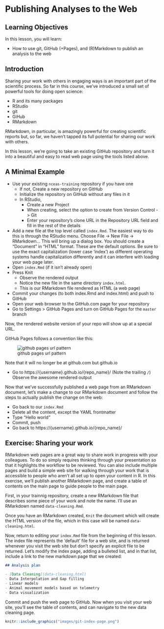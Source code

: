 # Publishing Analyses to the Web

## Learning Objectives

In this lesson, you will learn:

- How to use git, GitHub (+Pages), and (R)Markdown to publish an analysis to the web

## Introduction

Sharing your work with others in engaging ways is an important part of the scientific process.
So far in this course, we've introduced a small set of powerful tools for doing open science:

- R and its many packages
- RStudio
- git
- GiHub
- RMarkdown

RMarkdown, in particular, is amazingly powerful for creating scientific reports but, so far, we haven't tapped its full potential for sharing our work with others.

In this lesson, we're going to take an existing GitHub repository and turn it into a beautiful and easy to read web page using the tools listed above.

## A Minimal Example

- Use your existing `nceas-training` repository if you have one
    - If not, Create a new repository on GitHub
    - Initialize the repository on GitHub without any files in it
    - In RStudio,
        - Create a new Project
        - When creating, select the option to create from Version Control -> Git
        - Enter your repository's clone URL in the Repository URL field and fill in the rest of the details
- Add a new file at the top level called `index.Rmd`. The easiest way to do this is through the RStudio menu. Choose File -> New File -> RMarkdown...  This will bring up a dialog box. You should create a "Document" in "HTML" format. These are the default options.  Be sure to use the exact capitalization (lower case 'index') as different operating systems handle capitalization differently and it can interfere with loading your web page later.
- Open `index.Rmd` (if it isn't already open)
- Press Knit
    - Observe the rendered output
    - Notice the new file in the same directory `index.html`.
    - This is our RMarkdown file rendered as HTML (a web page)
- Commit your changes (to both index.Rmd and index.html) and push to GitHub
- Open your web browser to the GitHub.com page for your repository
- Go to Settings > GitHub Pages and turn on GitHub Pages for the `master` branch

Now, the rendered website version of your repo will show up at a special URL.
    
GitHub Pages follows a convention like this:
    
![github pages url pattern](images/github_pages.png)
     
Note that it will no longer be at github.com but github.io
     
- Go to https://{username}.github.io/{repo_name}/ (Note the trailing `/`)
    Observe the awesome rendered output
    
Now that we've successfully published a web page from an RMarkdown document, let's make a change to our RMarkdown document and follow the steps to actually publish the change on the web:

- Go back to our `index.Rmd`
- Delete all the content, except the YAML frontmatter
- Type "Hello world"
- Commit, push
- Go back to https://{username}.github.io/{repo_name}/

## Exercise: Sharing your work

RMarkdown web pages are a great way to share work in progress with your colleagues.  To do so simply requires thinking through your presentation so that it highlights the workflow to be reviewed.  You can also include multiple pages and build a simple web site for walking through your work that is accessible to people who aren't all set up to open your content in R.  In this exercise, we'll publish another RMarkdown page, and create a table of contents on the main page to guide people to the main page.

First, in your trainnig repository, create a new RMarkdown file that describes some piece of your work and note the name.  I'll use an RMarkdown named `data-cleaning.Rmd`.

Once you have an RMarkdown created, `Knit` the document which will create the HTML version of the file, which in this case will be named `data-cleaning.html`.  

Now, return to editing your `index.Rmd` file from the beginning of this lesson.  The index file represents the 'default' file for a web site, and is returned whenever you visit the web site but don't specify an explicit file to be returned.  Let's modify the index page, adding a bulleted list, and in that list, include a link to the new markdown page that we created:

```markdown
## Analysis plan

- [Data Cleaning](data-cleaning.html)
- Data Interpolation and Gap filling
- Linear models
- Animal movement models based on telemetry
- Data visualization
```

Commit and push the web page to GitHub.  Now when you visit your web site, you'll see the table of contents, and can navigate to the new data cleaning page.

```r
knitr::include_graphics("images/git-index-page.png")
```




